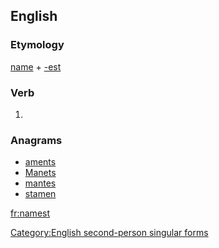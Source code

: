==English==

===Etymology===
[[name]] + [[-est]]

===Verb===
{{en-verb form}}

# {{context|archaic|lang=en}} {{form of|Second-person singular simple present form|name|lang=en}}

===Anagrams===
* [[aments#English|aments]]
* [[Manets#English|Manets]]
* [[mantes#English|mantes]]
* [[stamen#English|stamen]]

[[Category:English second-person singular forms]]

[[fr:namest]]